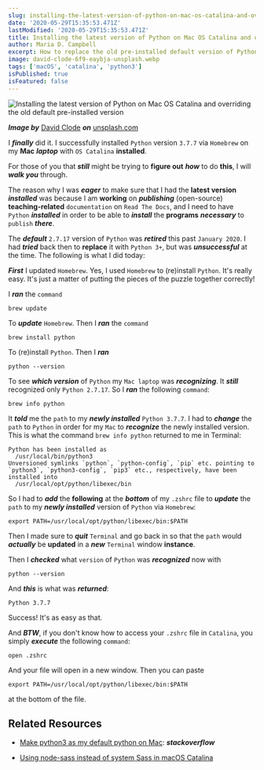 ```yaml
---
slug: installing-the-latest-version-of-python-on-mac-os-catalina-and-overriding-the-old-default-pre-installed-version
date: '2020-05-29T15:35:53.471Z'
lastModified: '2020-05-29T15:35:53.471Z'
title: Installing the latest version of Python on Mac OS Catalina and overriding the old default pre-installed version
author: Maria D. Campbell
excerpt: How to replace the old pre-installed default version of Python on Mac OS with the latest version of Python via Homebrew.
image: david-clode-6f9-eaybja-unsplash.webp
tags: ['macOS', 'catalina', 'python3']
isPublished: true
isFeatured: false
---
```


![Installing the latest version of Python on Mac OS Catalina and overriding the old default pre-installed version](david-clode-6f9-eaybja-unsplash.webp)

***Image by*** [David Clode](https://unsplash.com/@davidclode) ***on*** [unsplash.com](https://unsplash.com/photos/-6f9-eAybjA)

I **_finally_** did it. I successfully installed `Python` version `3.7.7` via
`Homebrew` on my **Mac** **_laptop_** with `OS Catalina` **installed**.

For those of you that **_still_** might be trying to **figure out** **_how_** to do **this**, I will **_walk you_** through.

The reason why I was **_eager_** to make sure that I had the **latest version** **_installed_** was because I am **working** on **_publishing_** (open-source) **teaching-related** `documentation` on `Read The Docs`, and I need to have `Python` **_installed_** in order to be able to **_install_** the **programs** **_necessary_** to `publish` **_there_**.

The **_default_** `2.7.17` version of `Python` was **_retired_** this past
`January 2020`. I had **_tried_** back then to **replace** it with `Python 3+`, but was **_unsuccessful_** at the time. The following is what I did today:

**_First_** I updated `Homebrew`. Yes, I used `Homebrew` to (re)install
`Python`. It's really easy. It's just a matter of putting the pieces of the
puzzle together correctly!

I **_ran_** the `command`

```shell
brew update
```

To **_update_** `Homebrew`. Then I **_ran_** the `command`

```shell
brew install python
```

To (re)install `Python`. Then I **_ran_**

```shell
python --version
```

To see **_which version_** of `Python` my `Mac laptop` was **_recognizing_**. It **_still_** recognized only `Python 2.7.17`. So I **_ran_** the following
`command`:

```shell
brew info python
```

It **_told_** me the `path` to my **_newly installed_** `Python 3.7.7`. I had to **_change_** the `path` to `Python` in order for my `Mac` to **_recognize_** the newly installed version. This is what the command `brew info python` returned to me in Terminal:

```shell
Python has been installed as
  /usr/local/bin/python3
Unversioned symlinks `python`, `python-config`, `pip` etc. pointing to
`python3`, `python3-config`, `pip3` etc., respectively, have been installed into
  /usr/local/opt/python/libexec/bin
```

So I had to **_add_** the **following** at the **_bottom_** of my `.zshrc` file to **_update_** the `path` to my **_newly installed_** version of `Python` via `Homebrew`:

```shell
export PATH=/usr/local/opt/python/libexec/bin:$PATH
```

Then I made sure to **_quit_** `Terminal` and go back in so that the `path`
would **_actually_** be **updated** in a **_new_** `Terminal` window
**instance**.

Then I **_checked_** what `version` of `Python` was **_recognized_** now with

```shell
python --version
```

And **_this_** is what was **_returned_**:

```shell
Python 3.7.7
```

Success! It's as easy as that.

And **_BTW_**, if you don't know how to access your `.zshrc` file in `Catalina`, you simply **_execute_** the following `command`:

```shell
open .zshrc
```

And your file will open in a new window. Then you can paste

```shell
export PATH=/usr/local/opt/python/libexec/bin:$PATH
```

at the bottom of the file.

## Related Resources

-   [Make python3 as my default python on Mac](https://stackoverflow.com/questions/49704364/make-python3-as-my-default-python-on-mac): ***stackoverflow***

-   [Using node-sass instead of system Sass in macOS Catalina](/blog/using-node-sass-instead-of-system-sass-in-macos-catalina/)

